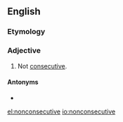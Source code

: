==English==

===Etymology===
{{prefix|non|consecutive|lang=en}}

===Adjective===
{{en-adj|-}}

# Not [[consecutive]].

====Antonyms====
* {{l|en|consecutive}}

[[el:nonconsecutive]]
[[io:nonconsecutive]]